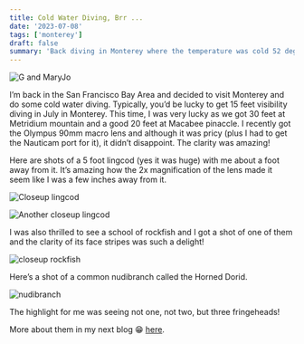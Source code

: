 ```yaml
---
title: Cold Water Diving, Brr ...
date: '2023-07-08'
tags: ['monterey']
draft: false
summary: 'Back diving in Monterey where the temperature was cold 52 degrees!'
---
```


<Image
  src="/static/images/monterey-cold-water/G_MaryJo.jpeg"
  width={800}
  height={600}
  alt="G and MaryJo"
/>

I’m back in the San Francisco Bay Area and decided to visit Monterey and do some cold water diving. Typically, you’d be lucky to get 15 feet visibility diving in July in Monterey. This time, I was very lucky as we got 30 feet at Metridium mountain and a good 20 feet at Macabee pinaccle. I recently got the Olympus 90mm macro lens and although it was pricy (plus I had to get the Nauticam port for it), it didn’t disappoint. The clarity was amazing!

Here are shots of a 5 foot lingcod (yes it was huge) with me about a foot away from it. It’s amazing how the 2x magnification of the lens made it seem like I was a few inches away from it.

<Image
  src="/static/images/monterey-cold-water/lingcod.jpg"
  width={800}
  height={600}
  alt="Closeup lingcod"
/>

<Image
  src="/static/images/monterey-cold-water/lingcod2.jpg"
  width={800}
  height={600}
  alt="Another closeup lingcod"
/>

I was also thrilled to see a school of rockfish and I got a shot of one of them and the clarity of its face stripes was such a delight!

<Image
  src="/static/images/monterey-cold-water/rockfish.jpg"
  width={800}
  height={600}
  alt="closeup rockfish"
/>

Here’s a shot of a common nudibranch called the Horned Dorid.

<Image
  src="/static/images/monterey-cold-water/nudi.jpg"
  width={800}
  height={600}
  alt="nudibranch"
/>

The highlight for me was seeing not one, not two, but three fringeheads!

More about them in my next blog 😁 [here](/blog/fringeheads).
